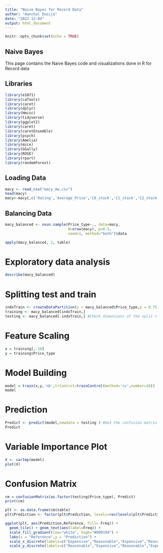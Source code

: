 ```yaml
---
title: "Naive Bayes for Record Data"
author: "Aanchal Dusija"
date: "2022-12-04"
output: html_document
---
```


```r
knitr::opts_chunk$set(echo = TRUE)
```

## Naive Bayes

This page contains the Naive Bayes code and visualizations done in R for Record data

## Libraries

```r
library(e1071)
library(caTools)
library(caret)
library(dplyr)
library(Hmisc)
library(tidyverse)
library(ggplot2)
library(caret)
library(caretEnsemble)
library(psych)
library(Amelia)
library(mice)
library(GGally)
library(ROSE)
library(rpart)
library(randomForest)
```

## Loading Data

```r
macy <- read_csv("macy_mw.csv")
head(macy)
macy<-macy[,c('Rating','Average_Price','C0_stock','C1_stock','C2_stock','C3_stock','C4_stock','C5_stock','Total_stock','Price_type')]
```

## Balancing Data
```r
macy_balanced <- ovun.sample(Price_type~., data=macy,
                             N=nrow(macy), p=0.5,
                             seed=1, method="both")$data

apply(macy_balanced, 2, table)
```


# Exploratory data analysis
```r
describe(macy_balanced)
```

# Splitting test and train
```r
indxTrain <- createDataPartition(y = macy_balanced$Price_type,p = 0.75,list = FALSE)
training <- macy_balanced[indxTrain,]
testing <- macy_balanced[-indxTrain,] #Check dimensions of the split > pro
```



# Feature Scaling
```r
x = training[,-10]
y = training$Price_type
```


# Model Building
```r
model = train(x,y,'nb',trControl=trainControl(method='cv',number=10))
model
```


# Prediction
```r
Predict <- predict(model,newdata = testing ) #Get the confusion matrix to see accuracy value and other parameter values > confusionMatrix(Predict, testing$Outcome )
Predict
```


# Variable Importance Plot
```r
X <- varImp(model)
plot(X)
```


# Confusion Matrix 
```r
cm = confusionMatrix(as.factor(testing$Price_type), Predict)
print(cm)

plt <- as.data.frame(cm$table)
plt$Prediction <- factor(plt$Prediction, levels=rev(levels(plt$Prediction)))

ggplot(plt, aes(Prediction,Reference, fill= Freq)) +
  geom_tile() + geom_text(aes(label=Freq)) +
  scale_fill_gradient(low="white", high="#009194") +
  labs(x = "Reference",y = "Prediction") +
  scale_x_discrete(labels=c("Expensive","Reasonable","Expensive","Reasonable")) +
  scale_y_discrete(labels=c("Reasonable","Expensive","Reasonable","Expensive"))

```


